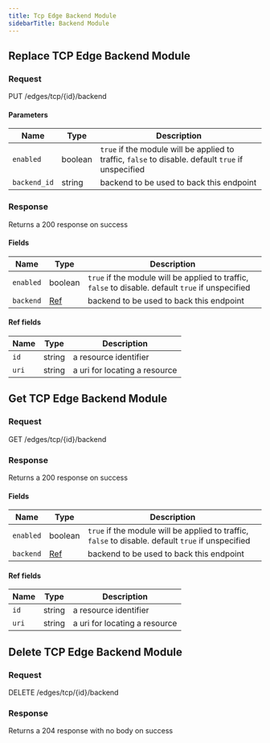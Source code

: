 ```yaml
---
title: Tcp Edge Backend Module
sidebarTitle: Backend Module
---
```




## Replace TCP Edge Backend Module

### Request

PUT /edges/tcp/\{id\}/backend

<TCPEdgeBackendModuleReplaceRequest />

#### Parameters

| Name         | Type    | Description                                                                                        |
| ------------ | ------- | -------------------------------------------------------------------------------------------------- |
| `enabled`    | boolean | `true` if the module will be applied to traffic, `false` to disable. default `true` if unspecified |
| `backend_id` | string  | backend to be used to back this endpoint                                                           |

### Response

Returns a 200 response on success

<TCPEdgeBackendModuleReplaceResponse />

#### Fields

| Name      | Type               | Description                                                                                        |
| --------- | ------------------ | -------------------------------------------------------------------------------------------------- |
| `enabled` | boolean            | `true` if the module will be applied to traffic, `false` to disable. default `true` if unspecified |
| `backend` | [Ref](#ref-fields) | backend to be used to back this endpoint                                                           |

#### Ref fields

| Name  | Type   | Description                   |
| ----- | ------ | ----------------------------- |
| `id`  | string | a resource identifier         |
| `uri` | string | a uri for locating a resource |

## Get TCP Edge Backend Module

### Request

GET /edges/tcp/\{id\}/backend

<TCPEdgeBackendModuleGetRequest />

### Response

Returns a 200 response on success

<TCPEdgeBackendModuleGetResponse />

#### Fields

| Name      | Type               | Description                                                                                        |
| --------- | ------------------ | -------------------------------------------------------------------------------------------------- |
| `enabled` | boolean            | `true` if the module will be applied to traffic, `false` to disable. default `true` if unspecified |
| `backend` | [Ref](#ref-fields) | backend to be used to back this endpoint                                                           |

#### Ref fields

| Name  | Type   | Description                   |
| ----- | ------ | ----------------------------- |
| `id`  | string | a resource identifier         |
| `uri` | string | a uri for locating a resource |

## Delete TCP Edge Backend Module

### Request

DELETE /edges/tcp/\{id\}/backend

<TCPEdgeBackendModuleDeleteRequest />

### Response

Returns a 204 response with no body on success
